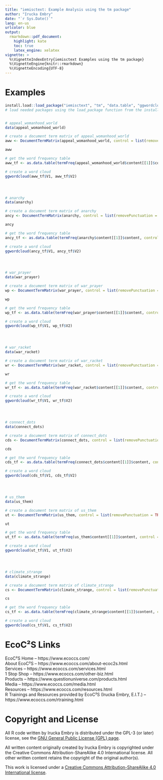 ```yaml
---
title: "iemisctext: Example Analysis using the tm package"
author: "Irucka Embry"
date: "`r Sys.Date()`"
lang: en-us
urlcolor: blue
output:
  rmarkdown::pdf_document:
    highlight: kate
    toc: true
    latex_engine: xelatex
vignette: >
  %\VignetteIndexEntry{iemisctext Examples using the tm package}
  %\VignetteEngine{knitr::rmarkdown}
  %\VignetteEncoding{UTF-8}
---
```


\bigskip

# Examples

```r
install.load::load_package("iemisctext", "tm", "data.table", "ggwordcloud")
# load needed packages using the load_package function from the install.load package (it is assumed that you have already installed these packages)


# appeal_womanhood_world
data(appeal_womanhood_world)

# create a document term matrix of appeal_womanhood_world
aww <- DocumentTermMatrix(appeal_womanhood_world, control = list(removePunctuation = TRUE, stopwords = TRUE, weighting = function(x) weightSMART(x, spec = "ntc")))

aww

# get the word frequency table
aww_tf <- as.data.table(termFreq(appeal_womanhood_world$content[[1]]$content, control = list(removePunctuation = TRUE, stopwords = TRUE, weighting = function(x) weightSMART(x, spec = "ntc"))), keep.rownames = TRUE)

# create a word cloud
ggwordcloud(aww_tf$V1, aww_tf$V2)




# anarchy
data(anarchy)

# create a document term matrix of anarchy
ancy <- DocumentTermMatrix(anarchy, control = list(removePunctuation = TRUE, stopwords = TRUE, weighting = function(x) weightSMART(x, spec = "ntc")))

ancy

# get the word frequency table
ancy_tf <- as.data.table(termFreq(anarchy$content[[1]]$content, control = list(removePunctuation = TRUE, stopwords = TRUE, weighting = function(x) weightSMART(x, spec = "ntc"))), keep.rownames = TRUE)

# create a word cloud
ggwordcloud(ancy_tf$V1, ancy_tf$V2)




# war_prayer
data(war_prayer)

# create a document term matrix of war_prayer
wp <- DocumentTermMatrix(war_prayer, control = list(removePunctuation = TRUE, stopwords = TRUE, weighting = function(x) weightSMART(x, spec = "ntc")))

wp

# get the word frequency table
wp_tf <- as.data.table(termFreq(war_prayer$content[[1]]$content, control = list(removePunctuation = TRUE, stopwords = TRUE, weighting = function(x) weightSMART(x, spec = "ntc"))), keep.rownames = TRUE)

# create a word cloud
ggwordcloud(wp_tf$V1, wp_tf$V2)




# war_racket
data(war_racket)

# create a document term matrix of war_racket
wr <- DocumentTermMatrix(war_racket, control = list(removePunctuation = TRUE, stopwords = TRUE, weighting = function(x) weightSMART(x, spec = "ntc")))

wr

# get the word frequency table
wr_tf <- as.data.table(termFreq(war_racket$content[[1]]$content, control = list(removePunctuation = TRUE, stopwords = TRUE, weighting = function(x) weightSMART(x, spec = "ntc"))), keep.rownames = TRUE)

# create a word cloud
ggwordcloud(wr_tf$V1, wr_tf$V2)




# connect_dots
data(connect_dots)

# create a document term matrix of connect_dots
cds <- DocumentTermMatrix(connect_dots, control = list(removePunctuation = TRUE, stopwords = TRUE, weighting = function(x) weightSMART(x, spec = "ntc")))

cds

# get the word frequency table
cds_tf <- as.data.table(termFreq(connect_dots$content[[1]]$content, control = list(removePunctuation = TRUE, stopwords = TRUE, weighting = function(x) weightSMART(x, spec = "ntc"))), keep.rownames = TRUE)

# create a word cloud
ggwordcloud(cds_tf$V1, cds_tf$V2)




# us_them
data(us_them)

# create a document term matrix of us_them
ut <- DocumentTermMatrix(us_them, control = list(removePunctuation = TRUE, stopwords = TRUE, weighting = function(x) weightSMART(x, spec = "ntc")))

ut

# get the word frequency table
ut_tf <- as.data.table(termFreq(us_them$content[[1]]$content, control = list(removePunctuation = TRUE, stopwords = TRUE, weighting = function(x) weightSMART(x, spec = "ntc"))), keep.rownames = TRUE)

# create a word cloud
ggwordcloud(ut_tf$V1, ut_tf$V2)




# climate_strange
data(climate_strange)

# create a document term matrix of climate_strange
cs <- DocumentTermMatrix(climate_strange, control = list(removePunctuation = TRUE, stopwords = TRUE, weighting = function(x) weightSMART(x, spec = "ntc")))

cs

# get the word frequency table
cs_tf <- as.data.table(termFreq(climate_strange$content[[1]]$content, control = list(removePunctuation = TRUE, stopwords = TRUE, weighting = function(x) weightSMART(x, spec = "ntc"))), keep.rownames = TRUE)

# create a word cloud
ggwordcloud(cs_tf$V1, cs_tf$V2)
```

\bigskip
\bigskip
\bigskip
\bigskip

# EcoC²S Links

EcoC²S Home -- https://www.ecoccs.com/  
About EcoC²S -- https://www.ecoccs.com/about-ecoc2s.html  
Services -- https://www.ecoccs.com/services.html  
1 Stop Shop -- https://www.ecoccs.com/other-biz.html  
Products -- https://www.questionuniverse.com/products.html  
Media -- https://www.ecoccs.com/media.html  
Resources -- https://www.ecoccs.com/resources.html  
R Trainings and Resources provided by EcoC²S (Irucka Embry, E.I.T.) -- https://www.ecoccs.com/rtraining.html  

\bigskip
\bigskip

# Copyright and License

All R code written by Irucka Embry is distributed under the GPL-3 (or later) license, see the [GNU General Public License {GPL} page](https://www.gnu.org/licenses/gpl-3.0.html).  

All written content originally created by Irucka Embry is copyrighted under the Creative Commons Attribution-ShareAlike 4.0 International license. All other written content retains the copyright of the original author(s).  

This work is licensed under a [Creative Commons Attribution-ShareAlike 4.0 International license](https://creativecommons.org/licenses/by-sa/4.0/).  
